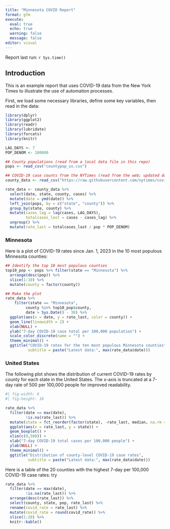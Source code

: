 ```yaml
---
title: "Minnesota COVID Report"
format: gfm
execute: 
  eval: true
  echo: true
  warning: false
  message: false
editor: visual
---
```


Report last run: `r Sys.time()`

## Introduction

This is an example report that uses COVID-19 data from the New York Times to illustrate the use of automation processes.

First, we load some necessary libraries, define some key variables, then read in the data:

```r
library(dplyr)
library(ggplot2)
library(readr)
library(lubridate)
library(forcats)
library(knitr)

LAG_DAYS <- 7
POP_DENOM <- 100000

## County populations (read from a local data file in this repo)
pops <- read_csv("countypop_us.csv")

## COVID-19 case counts from the NYTimes (read from the web; updated daily)
county_data <- read_csv("https://raw.githubusercontent.com/nytimes/covid-19-data/master/us-counties-2023.csv")

rate_data <- county_data %>%
  select(date, state, county, cases) %>%
  mutate(date = ymd(date)) %>%
  left_join(pops, by = c("state", "county")) %>%
  group_by(state, county) %>%
  mutate(cases_lag = lag(cases, LAG_DAYS),
         totalcases_last = cases - cases_lag) %>%
  ungroup() %>%
  mutate(rate_last = totalcases_last / pop * POP_DENOM)
```

### Minnesota

Here is a plot of COVID-19 rates since Jan. 1, 2023 in the 10 most populous Minnesota counties:

```r
## Identify the top 10 most populous counties
top10_pop <- pops %>% filter(state == "Minnesota") %>%
  arrange(desc(pop)) %>%
  slice(1:10) %>%
  mutate(county = factor(county))

## Make the plot
rate_data %>%
    filter(state == "Minnesota", 
         county %in% top10_pop$county,
         date > Sys.Date() - 30) %>%
  ggplot(aes(x = date, y = rate_last, color = county)) +
  geom_line(linewidth = 2) +
  xlab(NULL) +
  ylab("7-day COVID-19 case total per 100,000 population") +
  scale_color_discrete(name = "") +
  theme_minimal() +
  ggtitle("COVID-19 rates for the ten most populous Minnesota counties", 
          subtitle = paste("Latest data:", max(rate_data$date)))
```

### United States

The following plot shows the distribution of current COVID-19 rates by county for each state in the United States. The x-axis is truncated at a 7-day rate of 500 per 100,000 people for improved readability.

```r
#| fig-width: 6
#| fig-height: 10

rate_data %>%
  filter(date == max(date),
         !is.na(rate_last)) %>%
  mutate(state = fct_reorder(factor(state), -rate_last, median, na.rm = TRUE)) %>%
  ggplot(aes(x = rate_last, y = state)) +
  geom_boxplot() +
  xlim(c(0,500)) +
  xlab("7-day COVID-19 total cases per 100,000 people") +
  ylab(NULL) +
  theme_minimal() +
  ggtitle("Distribution of county-level COVID-19 case rates",
          subtitle = paste("Latest data:", max(rate_data$date)))

```

Here is a table of the 20 counties with the highest 7-day per 100,000 COVID-19 case rates:
try

```r
rate_data %>%
  filter(date == max(date),
         !is.na(rate_last)) %>%
  arrange(desc(rate_last)) %>%
  select(county, state, pop, rate_last) %>%
  rename(covid_rate = rate_last) %>%
  mutate(covid_rate = round(covid_rate)) %>%
  slice(1:20) %>%
  knitr::kable()
```
